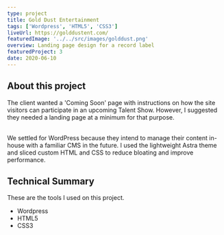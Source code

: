```yaml
---
type: project
title: Gold Dust Entertainment
tags: ['Wordpress', 'HTML5', 'CSS3']
liveUrl: https://golddustent.com/
featuredImage: '../../src/images/golddust.png'
overview: Landing page design for a record label
featuredProject: 3
date: 2020-06-10
---
```


## About this project

The client wanted a 'Coming Soon' page with instructions on how the site visitors can participate in an
upcoming Talent Show. However, I suggested they needed a landing page at a minimum for that purpose.

<br />
We settled for WordPress because they intend to manage their content in-house with
a familiar CMS in the future. I used the lightweight Astra theme and sliced custom
HTML and CSS to reduce bloating and improve performance.

## Technical Summary

These are the tools I used on this project.

- Wordpress
- HTML5
- CSS3
